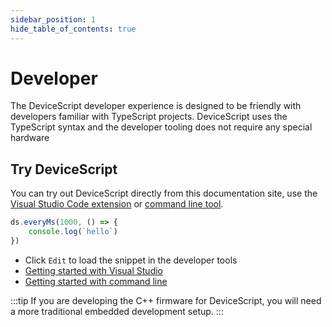 ```yaml
---
sidebar_position: 1
hide_table_of_contents: true
---
```


# Developer

The DeviceScript developer experience is designed to be friendly with developers familiar with TypeScript projects.
DeviceScript uses the TypeScript syntax and the developer tooling does not require any special hardware

## Try DeviceScript

You can try out DeviceScript directly from this documentation site, use the [Visual Studio Code extension](/getting-started/vscode) or [command line tool](/getting-started/cli).

```ts edit codesandbox
ds.everyMs(1000, () => {
    console.log(`hello`)
})
```

-   Click `Edit` to load the snippet in the developer tools
-   [Getting started with Visual Studio](/getting-started/vscode)
-   [Getting started with command line](/getting-started/cli)

:::tip
If you are developing the C++ firmware for DeviceScript,
you will need a more traditional embedded development setup.
:::
